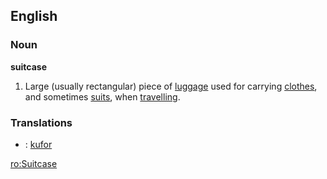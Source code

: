 ==English==
===Noun===
'''suitcase'''
#Large (usually rectangular) piece of [[luggage]] used for carrying [[clothes]], and sometimes [[suit]]s, when [[travel]]ling.


=== Translations ===
*{{sk}}: [[kufor]]


[[ro:Suitcase]]